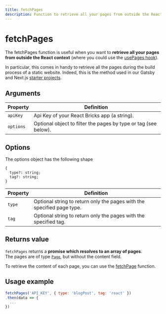 ```yaml
---
title: fetchPages
description: Function to retrieve all your pages from outside the React context
---
```


# fetchPages

The fetchPages function is useful when you want to **retrieve all your pages from outside the React context** (where you could use the [usePages hook](/api-reference/hooks/use-pages)).

In particular, this comes in handy to retrieve all the pages during the build process of a static website. Indeed, this is the method used in our Gatsby and Next.js [starter projects](/docs/getting-started/starter-projects).

## Arguments

| Property  | Definition                                                      |
| --------- | --------------------------------------------------------------- |
| `apiKey`  | Api Key of your React Bricks app (a string).                    |
| `options` | Optional object to filter the pages by type or tag (see below). |

## Options

The options object has the following shape

```tsx
{
  type?: string;
  tag?: string;
}
```

| Property | Definition                                                             |
| -------- | ---------------------------------------------------------------------- |
| `type`   | Optional string to return only the pages with the specified page type. |
| `tag`    | Optional string to return only the pages with the specified tag.       |

## Returns value

`fetchPages` returns a **promise which resolves to an array of pages**.  
The pages are of type [`Page`](/api-reference/types/types/#page), but without the content field.

To retrieve the content of each page, you can use the [fetchPage](fetch-page) function.

## Usage example

```jsx
fetchPages('API_KEY', { type: 'blogPost', tag: 'react' })
.then(data => {
  ...
})
```
